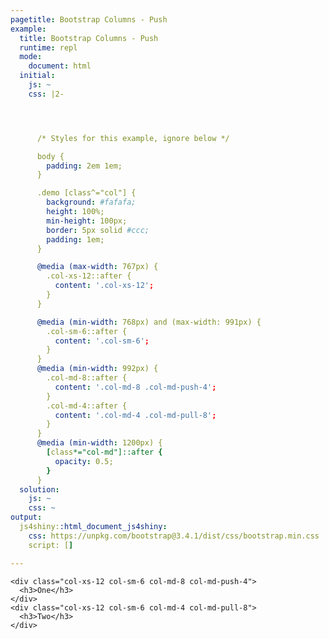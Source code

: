 ```yaml
---
pagetitle: Bootstrap Columns - Push
example:
  title: Bootstrap Columns - Push
  runtime: repl
  mode:
    document: html
  initial:
    js: ~
    css: |2-




      /* Styles for this example, ignore below */

      body {
        padding: 2em 1em;
      }

      .demo [class^="col"] {
        background: #fafafa;
        height: 100%;
        min-height: 100px;
        border: 5px solid #ccc;
        padding: 1em;
      }

      @media (max-width: 767px) {
        .col-xs-12::after {
          content: '.col-xs-12';
        }
      }

      @media (min-width: 768px) and (max-width: 991px) {
        .col-sm-6::after {
          content: '.col-sm-6';
        }
      }
      @media (min-width: 992px) {
        .col-md-8::after {
          content: '.col-md-8 .col-md-push-4';
        }
        .col-md-4::after {
          content: '.col-md-4 .col-md-pull-8';
        }
      }
      @media (min-width: 1200px) {
        [class*="col-md"]::after {
          opacity: 0.5;
        }
      }
  solution:
    js: ~
    css: ~
output:
  js4shiny::html_document_js4shiny:
    css: https://unpkg.com/bootstrap@3.4.1/dist/css/bootstrap.min.css
    script: []

---
```

<div><!--for pandoc-->
<div class='container-fluid'>
  <div class="row demo">
    <div class="col-xs-12 col-sm-6 col-md-8 col-md-push-4">
      <h3>One</h3>
    </div>
    <div class="col-xs-12 col-sm-6 col-md-4 col-md-pull-8">
      <h3>Two</h3>
    </div>
  </div>
</div>
</div><!--for pandoc-->